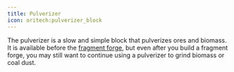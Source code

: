 ```yaml
---
title: Pulverizer
icon: oritech:pulverizer_block
---
```


<ModAsset location="oritech:pulverizer" />

The pulverizer is a slow and simple block that pulverizes ores and biomass. It is available before the [fragment forge](../processing/fragment_forge), but even after you build a fragment forge, you may still want to continue using a pulverizer to grind biomass or coal dust.
